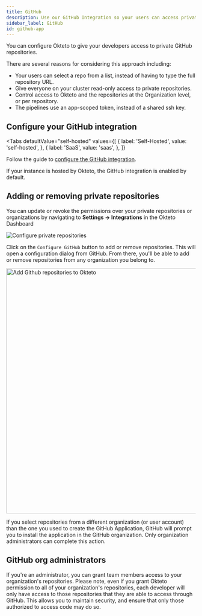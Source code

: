 ```yaml
---
title: GitHub
description: Use our GitHub Integration so your users can access private repositories in their development environments
sidebar_label: GitHub
id: github-app
---
```



You can configure Okteto to give your developers access to private GitHub repositories.

There are several reasons for considering this approach including:
- Your users can select a repo from a list, instead of having to type the full repository URL.
- Give everyone on your cluster read-only access to private repositories.
- Control access to Okteto and the repositories at the Organization level, or per repository.
- The pipelines use an app-scoped token, instead of a shared ssh key.

## Configure your GitHub integration

<Tabs
  defaultValue="self-hosted"
  values={[
    { label: 'Self-Hosted', value: 'self-hosted', },
    { label: 'SaaS', value: 'saas', },
  ]}
>
<TabItem value="self-hosted">

Follow the guide to [configure the GitHub integration](self-hosted/install/github.mdx).

</TabItem>

<TabItem value="saas">

If your instance is hosted by Okteto, the GitHub integration is enabled by default.

</TabItem>
</Tabs>


## Adding or removing private repositories

You can update or revoke the permissions over your private repositories or organizations by navigating to **Settings -> Integrations** in the Okteto Dashboard

<p align="left"><Image src={require('@site/static/img/private-repositories-update-sidebar+1.27.png').default} alt="Configure private repositories" /></p>

Click on the `Configure GitHub` button to add or remove repositories. This will open a configuration dialog from GitHub. From there, you'll be able to add or remove repositories from any organization you belong to.

<p align="left"><Image src={require('@site/static/img/private-repositories-enable.png').default} alt="Add Github repositories to Okteto" width="650" /></p>

If you select repositories from a different organization (or user account) than the one you used to create the GitHub Application, GitHub will prompt you to install the application in the GitHub organization. Only organization administrators can complete this action.

## GitHub org administrators

If you're an administrator, you can grant team members access to your organization's repositories. Please note, even if you grant Okteto permission to all of your organization's repositories, each developer will only have access to those repositories that they are able to access through GitHub. This allows you to maintain security, and ensure that only those authorized to access code may do so.

